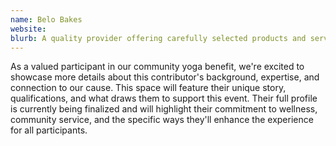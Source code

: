 ```yaml
---
name: Belo Bakes
website: 
blurb: A quality provider offering carefully selected products and services. Their presence adds value to our benefit event while supporting our shared mission.
---
```


As a valued participant in our community yoga benefit, we're excited to showcase more details about this contributor's background, expertise, and connection to our cause. This space will feature their unique story, qualifications, and what draws them to support this event. Their full profile is currently being finalized and will highlight their commitment to wellness, community service, and the specific ways they'll enhance the experience for all participants.
